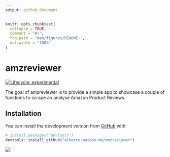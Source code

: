 ```yaml
---
output: github_document
---
```


<!-- README.md is generated from README.Rmd. Please edit that file -->

```r
knitr::opts_chunk$set(
  collapse = TRUE,
  comment = "#>",
  fig.path = "man/figures/README-",
  out.width = "100%"
)
```

# amzreviewer

<!-- badges: start -->
[![Lifecycle: experimental](https://img.shields.io/badge/lifecycle-experimental-orange.svg)](https://www.tidyverse.org/lifecycle/#experimental)
<!-- badges: end -->

The goal of amzreviewer is to provide a simple app to showcase a couple of functions to scrape an analyse Amazon Product Reviews.

## Installation

You can install the development version from [GitHub](https://github.com/) with:

``` r
# install.packages("devtools")
devtools::install_github("alberto-mateos-mo/amzreviewer")
```

![](amazon_reviews.gif)